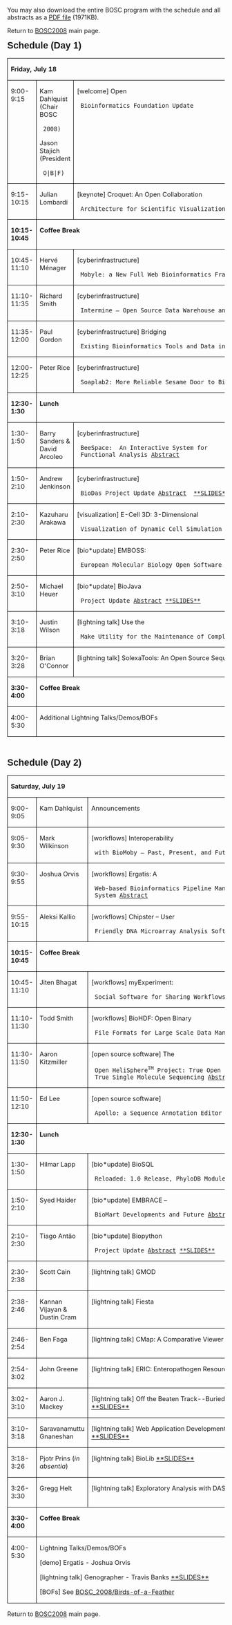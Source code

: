 You may also download the entire BOSC program with the schedule and all abstracts as a [http://www.open-bio.org/w/images/b/b6/BOSC2008_program.pdf PDF file] (1971KB).

Return to [[BOSC_2008 | BOSC2008]] main page.

<div class=Section1>

<p class=MsoNormal style='margin-left:.25in;text-indent:-.25in'><b
style='mso-bidi-font-weight:normal'><span style='font-size:16.0pt;font-family:
Arial'>Schedule (Day 1)</span></b></p>

<table class=MsoTableGrid border=1 cellspacing=0 cellpadding=0
 style='border-collapse:collapse;border:none;mso-border-alt:solid windowtext .5pt;
 mso-yfti-tbllook:480;mso-padding-alt:0in 5.4pt 0in 5.4pt;mso-border-insideh:
 .5pt solid windowtext;mso-border-insidev:.5pt solid windowtext'>
 <tr style='mso-yfti-irow:0;mso-yfti-firstrow:yes'>
  <td width=638 colspan=3 valign=top style='width:6.65in;border:solid windowtext 1.0pt;
  mso-border-alt:solid windowtext .5pt;padding:0in 5.4pt 0in 5.4pt'>
  <p class=MsoNormal><b style='mso-bidi-font-weight:normal'><span
  style='font-size:11.0pt'>Friday, July 18</span></b></p>
  <p class=MsoNormal><b style='mso-bidi-font-weight:normal'><span
  style='font-size:11.0pt'></span></b></p>
  </td>
 </tr>
 <tr style='mso-yfti-irow:1'>
  <td width=95 valign=top style='width:71.4pt;border:solid windowtext 1.0pt;
  border-top:none;mso-border-top-alt:solid windowtext .5pt;mso-border-alt:solid windowtext .5pt;
  padding:0in 5.4pt 0in 5.4pt'>
  <p class=MsoNormal><span style='font-size:11.0pt'>9:00-9:15</span></p>
  </td>
  <td width=136 valign=top style='width:102.0pt;border-top:none;border-left:
  none;border-bottom:solid windowtext 1.0pt;border-right:solid windowtext 1.0pt;
  mso-border-top-alt:solid windowtext .5pt;mso-border-left-alt:solid windowtext .5pt;
  mso-border-alt:solid windowtext .5pt;padding:0in 5.4pt 0in 5.4pt'>
  <p class=MsoNormal><span style='font-size:11.0pt'>Kam Dahlquist (Chair BOSC
  2008)</span></p>
  <p class=MsoNormal><span style='font-size:11.0pt'>Jason Stajich (President
  O|B|F)</span></p>
  </td>
  <td width=407 valign=top style='width:305.4pt;border-top:none;border-left:
  none;border-bottom:solid windowtext 1.0pt;border-right:solid windowtext 1.0pt;
  mso-border-top-alt:solid windowtext .5pt;mso-border-left-alt:solid windowtext .5pt;
  mso-border-alt:solid windowtext .5pt;padding:0in 5.4pt 0in 5.4pt'>
  <p class=MsoNormal><span style='font-size:11.0pt'>[welcome] Open
  Bioinformatics Foundation Update</span></p>
  </td>
 </tr>
 <tr style='mso-yfti-irow:2'>
  <td width=95 valign=top style='width:71.4pt;border:solid windowtext 1.0pt;
  border-top:none;mso-border-top-alt:solid windowtext .5pt;mso-border-alt:solid windowtext .5pt;
  padding:0in 5.4pt 0in 5.4pt'>
  <p class=MsoNormal><span style='font-size:11.0pt'>9:15-10:15</span></p>
  </td>
  <td width=136 valign=top style='width:102.0pt;border-top:none;border-left:
  none;border-bottom:solid windowtext 1.0pt;border-right:solid windowtext 1.0pt;
  mso-border-top-alt:solid windowtext .5pt;mso-border-left-alt:solid windowtext .5pt;
  mso-border-alt:solid windowtext .5pt;padding:0in 5.4pt 0in 5.4pt'>
  <p class=MsoNormal><span style='font-size:11.0pt'>Julian Lombardi</span></p>
  </td>
  <td width=407 valign=top style='width:305.4pt;border-top:none;border-left:
  none;border-bottom:solid windowtext 1.0pt;border-right:solid windowtext 1.0pt;
  mso-border-top-alt:solid windowtext .5pt;mso-border-left-alt:solid windowtext .5pt;
  mso-border-alt:solid windowtext .5pt;padding:0in 5.4pt 0in 5.4pt'>
  <p class=MsoNormal><span lang=EN style='font-size:11.0pt;mso-ansi-language:
  EN;mso-bidi-font-weight:bold'>[keynote] Croquet: An Open Collaboration
  Architecture for Scientific Visualization and Simulation</span><span
  style='font-size:11.0pt'></span></p>
  </td>
 </tr>
 <tr style='mso-yfti-irow:3'>
  <td width=95 valign=top style='width:71.4pt;border:solid windowtext 1.0pt;
  border-top:none;mso-border-top-alt:solid windowtext .5pt;mso-border-alt:solid windowtext .5pt;
  padding:0in 5.4pt 0in 5.4pt'>
  <p class=MsoNormal><b style='mso-bidi-font-weight:normal'><span
  style='font-size:11.0pt'>10:15-10:45</span></b></p>
  </td>
  <td width=543 colspan=2 valign=top style='width:407.4pt;border-top:none;
  border-left:none;border-bottom:solid windowtext 1.0pt;border-right:solid windowtext 1.0pt;
  mso-border-top-alt:solid windowtext .5pt;mso-border-left-alt:solid windowtext .5pt;
  mso-border-alt:solid windowtext .5pt;padding:0in 5.4pt 0in 5.4pt'>
  <p class=MsoNormal><b style='mso-bidi-font-weight:normal'><span
  style='font-size:11.0pt'>Coffee Break</span></b></p>
  <p class=MsoNormal><b style='mso-bidi-font-weight:normal'><span
  style='font-size:11.0pt'></span></b></p>
  </td>
 </tr>
 <tr style='mso-yfti-irow:4'>
  <td width=95 valign=top style='width:71.4pt;border:solid windowtext 1.0pt;
  border-top:none;mso-border-top-alt:solid windowtext .5pt;mso-border-alt:solid windowtext .5pt;
  padding:0in 5.4pt 0in 5.4pt'>
  <p class=MsoNormal><span style='font-size:11.0pt'>10:45-11:10</span></p>
  </td>
  <td width=136 valign=top style='width:102.0pt;border-top:none;border-left:
  none;border-bottom:solid windowtext 1.0pt;border-right:solid windowtext 1.0pt;
  mso-border-top-alt:solid windowtext .5pt;mso-border-left-alt:solid windowtext .5pt;
  mso-border-alt:solid windowtext .5pt;padding:0in 5.4pt 0in 5.4pt'>
  <p class=MsoNormal><span style='font-size:11.0pt'>Hervé Ménager </span></p>
  </td>
  <td width=407 valign=top style='width:305.4pt;border-top:none;border-left:
  none;border-bottom:solid windowtext 1.0pt;border-right:solid windowtext 1.0pt;
  mso-border-top-alt:solid windowtext .5pt;mso-border-left-alt:solid windowtext .5pt;
  mso-border-alt:solid windowtext .5pt;padding:0in 5.4pt 0in 5.4pt'>
  <p class=MsoNormal><span style='font-size:11.0pt'>[cyberinfrastructure]
  Mobyle: a New Full Web Bioinformatics Framework [http://www.open-bio.org/w/images/c/c7/Menager_Mobyle_abstract.pdf Abstract] [http://www.slideshare.net/bosc_2008/menager-mobyle-bosc2008/ **SLIDES**]</span></p>
  </td>
 </tr>
 <tr style='mso-yfti-irow:5'>
  <td width=95 valign=top style='width:71.4pt;border:solid windowtext 1.0pt;
  border-top:none;mso-border-top-alt:solid windowtext .5pt;mso-border-alt:solid windowtext .5pt;
  padding:0in 5.4pt 0in 5.4pt'>
  <p class=MsoNormal><span style='font-size:11.0pt'>11:10-11:35</span></p>
  </td>
  <td width=136 valign=top style='width:102.0pt;border-top:none;border-left:
  none;border-bottom:solid windowtext 1.0pt;border-right:solid windowtext 1.0pt;
  mso-border-top-alt:solid windowtext .5pt;mso-border-left-alt:solid windowtext .5pt;
  mso-border-alt:solid windowtext .5pt;padding:0in 5.4pt 0in 5.4pt'>
  <p class=MsoNormal><span style='font-size:11.0pt'>Richard Smith</span></p>
  </td>
  <td width=407 valign=top style='width:305.4pt;border-top:none;border-left:
  none;border-bottom:solid windowtext 1.0pt;border-right:solid windowtext 1.0pt;
  mso-border-top-alt:solid windowtext .5pt;mso-border-left-alt:solid windowtext .5pt;
  mso-border-alt:solid windowtext .5pt;padding:0in 5.4pt 0in 5.4pt'>
  <p class=MsoNormal><span style='font-size:11.0pt'>[cyberinfrastructure]
  Intermine – Open Source Data Warehouse and Query Interface [http://www.open-bio.org/w/images/e/e5/Smith_R_Intermine_abstract.pdf Abstract] [http://www.slideshare.net/bosc_2008/smith-inter-mine-bosc2008/ **SLIDES**]
</span></p>
  </td>
 </tr>
 <tr style='mso-yfti-irow:6'>
  <td width=95 valign=top style='width:71.4pt;border:solid windowtext 1.0pt;
  border-top:none;mso-border-top-alt:solid windowtext .5pt;mso-border-alt:solid windowtext .5pt;
  padding:0in 5.4pt 0in 5.4pt'>
  <p class=MsoNormal><span style='font-size:11.0pt'>11:35-12:00</span></p>
  </td>
  <td width=136 valign=top style='width:102.0pt;border-top:none;border-left:
  none;border-bottom:solid windowtext 1.0pt;border-right:solid windowtext 1.0pt;
  mso-border-top-alt:solid windowtext .5pt;mso-border-left-alt:solid windowtext .5pt;
  mso-border-alt:solid windowtext .5pt;padding:0in 5.4pt 0in 5.4pt'>
  <p class=MsoNormal><span style='font-size:11.0pt'>Paul Gordon</span></p>
  </td>
  <td width=407 valign=top style='width:305.4pt;border-top:none;border-left:
  none;border-bottom:solid windowtext 1.0pt;border-right:solid windowtext 1.0pt;
  mso-border-top-alt:solid windowtext .5pt;mso-border-left-alt:solid windowtext .5pt;
  mso-border-alt:solid windowtext .5pt;padding:0in 5.4pt 0in 5.4pt'>
  <p class=MsoNormal><span style='font-size:11.0pt'>[cyberinfrastructure] Bridging
  Existing Bioinformatics Tools and Data into Semantic Web Services [http://www.open-bio.org/w/images/6/69/Gordon_SemanticWeb_abstract.pdf Abstract] [http://www.slideshare.net/bosc_2008/gordon-semantic-web-2008/ **SLIDES**]
</span></p>
  </td>
 </tr>
 <tr style='mso-yfti-irow:7'>
  <td width=95 valign=top style='width:71.4pt;border:solid windowtext 1.0pt;
  border-top:none;mso-border-top-alt:solid windowtext .5pt;mso-border-alt:solid windowtext .5pt;
  padding:0in 5.4pt 0in 5.4pt'>
  <p class=MsoNormal><span style='font-size:11.0pt'>12:00-12:25</span></p>
  </td>
  <td width=136 valign=top style='width:102.0pt;border-top:none;border-left:
  none;border-bottom:solid windowtext 1.0pt;border-right:solid windowtext 1.0pt;
  mso-border-top-alt:solid windowtext .5pt;mso-border-left-alt:solid windowtext .5pt;
  mso-border-alt:solid windowtext .5pt;padding:0in 5.4pt 0in 5.4pt'>
  <p class=MsoNormal><span style='font-size:11.0pt'>Peter Rice</span></p>
  </td>
  <td width=407 valign=top style='width:305.4pt;border-top:none;border-left:
  none;border-bottom:solid windowtext 1.0pt;border-right:solid windowtext 1.0pt;
  mso-border-top-alt:solid windowtext .5pt;mso-border-left-alt:solid windowtext .5pt;
  mso-border-alt:solid windowtext .5pt;padding:0in 5.4pt 0in 5.4pt'>
  <p class=MsoNormal><span style='font-size:11.0pt'>[cyberinfrastructure]
  Soaplab2: More Reliable Sesame Door to Bioinformatics Programs [http://www.open-bio.org/w/images/3/3c/Rice_Soaplab2_abstract.pdf Abstract]</span></p>
  </td>
 </tr>
 <tr style='mso-yfti-irow:8'>
  <td width=95 valign=top style='width:71.4pt;border:solid windowtext 1.0pt;
  border-top:none;mso-border-top-alt:solid windowtext .5pt;mso-border-alt:solid windowtext .5pt;
  padding:0in 5.4pt 0in 5.4pt'>
  <p class=MsoNormal><b style='mso-bidi-font-weight:normal'><span
  style='font-size:11.0pt'>12:30-1:30</span></b></p>
  </td>
  <td width=543 colspan=2 valign=top style='width:407.4pt;border-top:none;
  border-left:none;border-bottom:solid windowtext 1.0pt;border-right:solid windowtext 1.0pt;
  mso-border-top-alt:solid windowtext .5pt;mso-border-left-alt:solid windowtext .5pt;
  mso-border-alt:solid windowtext .5pt;padding:0in 5.4pt 0in 5.4pt'>
  <p class=MsoNormal><b style='mso-bidi-font-weight:normal'><span
  style='font-size:11.0pt'>Lunch</span></b></p>
  <p class=MsoNormal><b style='mso-bidi-font-weight:normal'><span
  style='font-size:11.0pt'></span></b></p>
  </td>
 </tr>
 <tr style='mso-yfti-irow:9'>
  <td width=95 valign=top style='width:71.4pt;border:solid windowtext 1.0pt;
  border-top:none;mso-border-top-alt:solid windowtext .5pt;mso-border-alt:solid windowtext .5pt;
  padding:0in 5.4pt 0in 5.4pt'>
  <p class=MsoNormal><span style='font-size:11.0pt'>1:30-1:50</span></p>
  </td>
  <td width=136 valign=top style='width:102.0pt;border-top:none;border-left:
  none;border-bottom:solid windowtext 1.0pt;border-right:solid windowtext 1.0pt;
  mso-border-top-alt:solid windowtext .5pt;mso-border-left-alt:solid windowtext .5pt;
  mso-border-alt:solid windowtext .5pt;padding:0in 5.4pt 0in 5.4pt'>
  <p class=MsoNormal><span style='font-size:11.0pt'>Barry Sanders &amp; David Arcoleo</span></p>
  </td>
  <td width=407 valign=top style='width:305.4pt;border-top:none;border-left:
  none;border-bottom:solid windowtext 1.0pt;border-right:solid windowtext 1.0pt;
  mso-border-top-alt:solid windowtext .5pt;mso-border-left-alt:solid windowtext .5pt;
  mso-border-alt:solid windowtext .5pt;padding:0in 5.4pt 0in 5.4pt'>
  <p class=MsoNormal><span style='font-size:11.0pt'>[cyberinfrastructure]
  BeeSpace:<span style='mso-spacerun:yes'>  </span>An Interactive System for
  Functional Analysis [http://www.open-bio.org/w/images/2/27/Sanders_Arcoleo_BeeSpace_abstract.pdf Abstract]</span></p>
  </td>
 </tr>
 <tr style='mso-yfti-irow:10'>
  <td width=95 valign=top style='width:71.4pt;border:solid windowtext 1.0pt;
  border-top:none;mso-border-top-alt:solid windowtext .5pt;mso-border-alt:solid windowtext .5pt;
  padding:0in 5.4pt 0in 5.4pt'>
  <p class=MsoNormal><span style='font-size:11.0pt'>1:50-2:10</span></p>
  </td>
  <td width=136 valign=top style='width:102.0pt;border-top:none;border-left:
  none;border-bottom:solid windowtext 1.0pt;border-right:solid windowtext 1.0pt;
  mso-border-top-alt:solid windowtext .5pt;mso-border-left-alt:solid windowtext .5pt;
  mso-border-alt:solid windowtext .5pt;padding:0in 5.4pt 0in 5.4pt'>
  <p class=MsoNormal><span style='font-size:11.0pt'>Andrew Jenkinson</span></p>
  <p class=MsoNormal><span style='font-size:11.0pt'></span></p>
  </td>
  <td width=407 valign=top style='width:305.4pt;border-top:none;border-left:
  none;border-bottom:solid windowtext 1.0pt;border-right:solid windowtext 1.0pt;
  mso-border-top-alt:solid windowtext .5pt;mso-border-left-alt:solid windowtext .5pt;
  mso-border-alt:solid windowtext .5pt;padding:0in 5.4pt 0in 5.4pt'>
  <p class=MsoNormal><span style='font-size:11.0pt'>[cyberinfrastructure]
  BioDas Project Update [http://www.open-bio.org/w/images/6/6c/Jenkinson_BioDas_abstract.pdf Abstract]  [http://www.slideshare.net/bosc_2008/andy-jenkinson-bosc-das-2008/ **SLIDES**]
</span></p>
  </td>
 </tr>
 <tr style='mso-yfti-irow:11'>
  <td width=95 valign=top style='width:71.4pt;border:solid windowtext 1.0pt;
  border-top:none;mso-border-top-alt:solid windowtext .5pt;mso-border-alt:solid windowtext .5pt;
  padding:0in 5.4pt 0in 5.4pt'>
  <p class=MsoNormal><span style='font-size:11.0pt'>2:10-2:30</span></p>
  </td>
  <td width=136 valign=top style='width:102.0pt;border-top:none;border-left:
  none;border-bottom:solid windowtext 1.0pt;border-right:solid windowtext 1.0pt;
  mso-border-top-alt:solid windowtext .5pt;mso-border-left-alt:solid windowtext .5pt;
  mso-border-alt:solid windowtext .5pt;padding:0in 5.4pt 0in 5.4pt'>
  <p class=MsoNormal><span style='font-size:11.0pt'>Kazuharu Arakawa</span></p>
  </td>
  <td width=407 valign=top style='width:305.4pt;border-top:none;border-left:
  none;border-bottom:solid windowtext 1.0pt;border-right:solid windowtext 1.0pt;
  mso-border-top-alt:solid windowtext .5pt;mso-border-left-alt:solid windowtext .5pt;
  mso-border-alt:solid windowtext .5pt;padding:0in 5.4pt 0in 5.4pt'>
  <p class=MsoNormal><span style='font-size:11.0pt'>[visualization] E-Cell 3D: 3-Dimensional
  Visualization of Dynamic Cell Simulation [http://www.open-bio.org/w/images/2/20/Arakawa_E-Cell3D_abstract.pdf Abstract]</span></p>
  </td>
 </tr>
 <tr style='mso-yfti-irow:12'>
  <td width=95 valign=top style='width:71.4pt;border:solid windowtext 1.0pt;
  border-top:none;mso-border-top-alt:solid windowtext .5pt;mso-border-alt:solid windowtext .5pt;
  padding:0in 5.4pt 0in 5.4pt'>
  <p class=MsoNormal><span style='font-size:11.0pt'>2:30-2:50</span></p>
  </td>
  <td width=136 valign=top style='width:102.0pt;border-top:none;border-left:
  none;border-bottom:solid windowtext 1.0pt;border-right:solid windowtext 1.0pt;
  mso-border-top-alt:solid windowtext .5pt;mso-border-left-alt:solid windowtext .5pt;
  mso-border-alt:solid windowtext .5pt;padding:0in 5.4pt 0in 5.4pt'>
  <p class=MsoNormal><span style='font-size:11.0pt'>Peter Rice</span></p>
  </td>
  <td width=407 valign=top style='width:305.4pt;border-top:none;border-left:
  none;border-bottom:solid windowtext 1.0pt;border-right:solid windowtext 1.0pt;
  mso-border-top-alt:solid windowtext .5pt;mso-border-left-alt:solid windowtext .5pt;
  mso-border-alt:solid windowtext .5pt;padding:0in 5.4pt 0in 5.4pt'>
  <p class=MsoNormal><span style='font-size:11.0pt'>[bio*update] EMBOSS:
  European Molecular Biology Open Software Suite [http://www.open-bio.org/w/images/c/ca/Rice_EMBOSS_abstract.pdf Abstract]</span></p>
  </td>
 </tr>
 <tr style='mso-yfti-irow:13'>
  <td width=95 valign=top style='width:71.4pt;border:solid windowtext 1.0pt;
  border-top:none;mso-border-top-alt:solid windowtext .5pt;mso-border-alt:solid windowtext .5pt;
  padding:0in 5.4pt 0in 5.4pt'>
  <p class=MsoNormal><span style='font-size:11.0pt'>2:50-3:10</span></p>
  </td>
  <td width=136 valign=top style='width:102.0pt;border-top:none;border-left:
  none;border-bottom:solid windowtext 1.0pt;border-right:solid windowtext 1.0pt;
  mso-border-top-alt:solid windowtext .5pt;mso-border-left-alt:solid windowtext .5pt;
  mso-border-alt:solid windowtext .5pt;padding:0in 5.4pt 0in 5.4pt'>
  <p class=MsoNormal><span style='font-size:11.0pt'>Michael Heuer</span></p>
  <p class=MsoNormal><span style='font-size:11.0pt'></span></p>
  </td>
  <td width=407 valign=top style='width:305.4pt;border-top:none;border-left:
  none;border-bottom:solid windowtext 1.0pt;border-right:solid windowtext 1.0pt;
  mso-border-top-alt:solid windowtext .5pt;mso-border-left-alt:solid windowtext .5pt;
  mso-border-alt:solid windowtext .5pt;padding:0in 5.4pt 0in 5.4pt'>
  <p class=MsoNormal><span style='font-size:11.0pt'>[bio*update] BioJava
  Project Update [http://www.open-bio.org/w/images/1/10/Heuer_BioJava_abstract.pdf Abstract] [http://www.slideshare.net/bosc_2008/heuer-bio-java-bosc2008/ **SLIDES**]
</span></p>
  </td>
 </tr>
 <tr style='mso-yfti-irow:14'>
  <td width=95 valign=top style='width:71.4pt;border:solid windowtext 1.0pt;
  border-top:none;mso-border-top-alt:solid windowtext .5pt;mso-border-alt:solid windowtext .5pt;
  padding:0in 5.4pt 0in 5.4pt'>
  <p class=MsoNormal><span style='font-size:11.0pt'>3:10-3:18</span></p>
  </td>
  <td width=136 valign=top style='width:102.0pt;border-top:none;border-left:
  none;border-bottom:solid windowtext 1.0pt;border-right:solid windowtext 1.0pt;
  mso-border-top-alt:solid windowtext .5pt;mso-border-left-alt:solid windowtext .5pt;
  mso-border-alt:solid windowtext .5pt;padding:0in 5.4pt 0in 5.4pt'>
  <p class=MsoNormal><span style='font-size:11.0pt'>Justin Wilson</span></p>
  </td>
  <td width=407 valign=top style='width:305.4pt;border-top:none;border-left:
  none;border-bottom:solid windowtext 1.0pt;border-right:solid windowtext 1.0pt;
  mso-border-top-alt:solid windowtext .5pt;mso-border-left-alt:solid windowtext .5pt;
  mso-border-alt:solid windowtext .5pt;padding:0in 5.4pt 0in 5.4pt'>
  <p class=MsoNormal><span style='font-size:11.0pt'>[lightning talk] Use the
  Make Utility for the Maintenance of Complex Bioinformatics Pipelines [http://www.open-bio.org/w/images/a/a9/Wilson_Make_abstract.pdf Abstract] [http://www.slideshare.net/bosc_2008/wilson-make-bosc2008/ **SLIDES**] 
</span></p>
  </td>
 </tr>
<tr style='mso-yfti-irow:14'>
  <td width=95 valign=top style='width:71.4pt;border:solid windowtext 1.0pt;
  border-top:none;mso-border-top-alt:solid windowtext .5pt;mso-border-alt:solid windowtext .5pt;
  padding:0in 5.4pt 0in 5.4pt'>
  <p class=MsoNormal><span style='font-size:11.0pt'>3:20-3:28</span></p>
  </td>
  <td width=136 valign=top style='width:102.0pt;border-top:none;border-left:
  none;border-bottom:solid windowtext 1.0pt;border-right:solid windowtext 1.0pt;
  mso-border-top-alt:solid windowtext .5pt;mso-border-left-alt:solid windowtext .5pt;
  mso-border-alt:solid windowtext .5pt;padding:0in 5.4pt 0in 5.4pt'>
  <p class=MsoNormal><span style='font-size:11.0pt'>Brian O'Connor</span></p>
  </td>
  <td width=407 valign=top style='width:305.4pt;border-top:none;border-left:
  none;border-bottom:solid windowtext 1.0pt;border-right:solid windowtext 1.0pt;
  mso-border-top-alt:solid windowtext .5pt;mso-border-left-alt:solid windowtext .5pt;
  mso-border-alt:solid windowtext .5pt;padding:0in 5.4pt 0in 5.4pt'>
  <p class=MsoNormal><span style='font-size:11.0pt'>[lightning talk] SolexaTools: An Open Source Sequence Analysis Framework [http://www.open-bio.org/w/images/6/63/OConnor_SolexaTools_abstract.pdf Abstract] [http://www.slideshare.net/bosc_2008/o-connor-solexa-tools-bosc2008/ **SLIDES**]</span></p>
  </td>
 </tr> 
 <tr style='mso-yfti-irow:16'>
  <td width=95 valign=top style='width:71.4pt;border:solid windowtext 1.0pt;
  border-top:none;mso-border-top-alt:solid windowtext .5pt;mso-border-alt:solid windowtext .5pt;
  padding:0in 5.4pt 0in 5.4pt'>
  <p class=MsoNormal><b style='mso-bidi-font-weight:normal'><span
  style='font-size:11.0pt'>3:30-4:00</span></b></p>
  </td>
  <td width=543 colspan=2 valign=top style='width:407.4pt;border-top:none;
  border-left:none;border-bottom:solid windowtext 1.0pt;border-right:solid windowtext 1.0pt;
  mso-border-top-alt:solid windowtext .5pt;mso-border-left-alt:solid windowtext .5pt;
  mso-border-alt:solid windowtext .5pt;padding:0in 5.4pt 0in 5.4pt'>
  <p class=MsoNormal><b style='mso-bidi-font-weight:normal'><span
  style='font-size:11.0pt'>Coffee Break</span></b></p>
  <p class=MsoNormal><b style='mso-bidi-font-weight:normal'><span
  style='font-size:11.0pt'></span></b></p>
  </td>
 </tr>
 <tr style='mso-yfti-irow:17;mso-yfti-lastrow:yes'>
  <td width=95 valign=top style='width:71.4pt;border:solid windowtext 1.0pt;
  border-top:none;mso-border-top-alt:solid windowtext .5pt;mso-border-alt:solid windowtext .5pt;
  padding:0in 5.4pt 0in 5.4pt'>
  <p class=MsoNormal><span style='font-size:11.0pt'>4:00-5:30</span></p>
  </td>
  <td width=543 colspan=2 valign=top style='width:407.4pt;border-top:none;
  border-left:none;border-bottom:solid windowtext 1.0pt;border-right:solid windowtext 1.0pt;
  mso-border-top-alt:solid windowtext .5pt;mso-border-left-alt:solid windowtext .5pt;
  mso-border-alt:solid windowtext .5pt;padding:0in 5.4pt 0in 5.4pt'>
  <p class=MsoNormal><span style='font-size:11.0pt'>Additional Lightning Talks/Demos/BOFs</span></p>
  <p class=MsoNormal><span style='font-size:11.0pt'></span></p>
  </td>
 </tr>
</table>

<p class=MsoNormal></p>

<span style='font-size:12.0pt;font-family:"Times New Roman";mso-fareast-font-family:
"Times New Roman";mso-ansi-language:EN-US;mso-fareast-language:EN-US;
mso-bidi-language:AR-SA'><br clear=all style='page-break-before:always'>
</span>

<p class=MsoNormal style='margin-left:.25in;text-indent:-.25in'><b
style='mso-bidi-font-weight:normal'><span style='font-size:16.0pt;font-family:
Arial'>Schedule (Day 2)</span></b></p>

<p class=MsoNormal></p>

<table class=MsoTableGrid border=1 cellspacing=0 cellpadding=0
 style='border-collapse:collapse;border:none;mso-border-alt:solid windowtext .5pt;
 mso-yfti-tbllook:480;mso-padding-alt:0in 5.4pt 0in 5.4pt;mso-border-insideh:
 .5pt solid windowtext;mso-border-insidev:.5pt solid windowtext'>
 <tr style='mso-yfti-irow:0;mso-yfti-firstrow:yes'>
  <td width=638 colspan=3 valign=top style='width:6.65in;border:solid windowtext 1.0pt;
  mso-border-alt:solid windowtext .5pt;padding:0in 5.4pt 0in 5.4pt'>
  <p class=MsoNormal><b style='mso-bidi-font-weight:normal'><span
  style='font-size:11.0pt'>Saturday, July 19</span></b></p>
  <p class=MsoNormal><b style='mso-bidi-font-weight:normal'><span
  style='font-size:11.0pt'></span></b></p>
  </td>
 </tr>
 <tr style='mso-yfti-irow:1'>
  <td width=95 valign=top style='width:71.4pt;border:solid windowtext 1.0pt;
  border-top:none;mso-border-top-alt:solid windowtext .5pt;mso-border-alt:solid windowtext .5pt;
  padding:0in 5.4pt 0in 5.4pt'>
  <p class=MsoNormal><span style='font-size:11.0pt'>9:00-9:05</span></p>
  </td>
  <td width=136 valign=top style='width:102.0pt;border-top:none;border-left:
  none;border-bottom:solid windowtext 1.0pt;border-right:solid windowtext 1.0pt;
  mso-border-top-alt:solid windowtext .5pt;mso-border-left-alt:solid windowtext .5pt;
  mso-border-alt:solid windowtext .5pt;padding:0in 5.4pt 0in 5.4pt'>
  <p class=MsoNormal><span style='font-size:11.0pt'>Kam Dahlquist</span></p>
  <p class=MsoNormal><span style='font-size:11.0pt'></span></p>
  </td>
  <td width=407 valign=top style='width:305.4pt;border-top:none;border-left:
  none;border-bottom:solid windowtext 1.0pt;border-right:solid windowtext 1.0pt;
  mso-border-top-alt:solid windowtext .5pt;mso-border-left-alt:solid windowtext .5pt;
  mso-border-alt:solid windowtext .5pt;padding:0in 5.4pt 0in 5.4pt'>
  <p class=MsoNormal><span style='font-size:11.0pt'>Announcements</span></p>
  </td>
 </tr>
 <tr style='mso-yfti-irow:2'>
  <td width=95 valign=top style='width:71.4pt;border:solid windowtext 1.0pt;
  border-top:none;mso-border-top-alt:solid windowtext .5pt;mso-border-alt:solid windowtext .5pt;
  padding:0in 5.4pt 0in 5.4pt'>
  <p class=MsoNormal><span style='font-size:11.0pt'>9:05-9:30</span></p>
  </td>
  <td width=136 valign=top style='width:102.0pt;border-top:none;border-left:
  none;border-bottom:solid windowtext 1.0pt;border-right:solid windowtext 1.0pt;
  mso-border-top-alt:solid windowtext .5pt;mso-border-left-alt:solid windowtext .5pt;
  mso-border-alt:solid windowtext .5pt;padding:0in 5.4pt 0in 5.4pt'>
  <p class=MsoNormal><span style='font-size:11.0pt'>Mark Wilkinson</span></p>
  </td>
  <td width=407 valign=top style='width:305.4pt;border-top:none;border-left:
  none;border-bottom:solid windowtext 1.0pt;border-right:solid windowtext 1.0pt;
  mso-border-top-alt:solid windowtext .5pt;mso-border-left-alt:solid windowtext .5pt;
  mso-border-alt:solid windowtext .5pt;padding:0in 5.4pt 0in 5.4pt'>
  <p class=MsoNormal><span style='font-size:11.0pt'>[workflows] Interoperability
  with BioMoby – Past, Present, and Future [http://www.open-bio.org/w/images/d/da/Wilkinson_BioMoby_abstract.pdf Abstract]</span></p>
  </td>
 </tr>
 <tr style='mso-yfti-irow:3'>
  <td width=95 valign=top style='width:71.4pt;border:solid windowtext 1.0pt;
  border-top:none;mso-border-top-alt:solid windowtext .5pt;mso-border-alt:solid windowtext .5pt;
  padding:0in 5.4pt 0in 5.4pt'>
  <p class=MsoNormal><span style='font-size:11.0pt'>9:30-9:55</span></p>
  </td>
  <td width=136 valign=top style='width:102.0pt;border-top:none;border-left:
  none;border-bottom:solid windowtext 1.0pt;border-right:solid windowtext 1.0pt;
  mso-border-top-alt:solid windowtext .5pt;mso-border-left-alt:solid windowtext .5pt;
  mso-border-alt:solid windowtext .5pt;padding:0in 5.4pt 0in 5.4pt'>
  <p class=MsoNormal><span style='font-size:11.0pt'>Joshua Orvis</span></p>
  </td>
  <td width=407 valign=top style='width:305.4pt;border-top:none;border-left:
  none;border-bottom:solid windowtext 1.0pt;border-right:solid windowtext 1.0pt;
  mso-border-top-alt:solid windowtext .5pt;mso-border-left-alt:solid windowtext .5pt;
  mso-border-alt:solid windowtext .5pt;padding:0in 5.4pt 0in 5.4pt'>
  <p class=MsoNormal><span style='font-size:11.0pt'>[workflows] Ergatis: A
  Web-based Bioinformatics Pipeline Management and Collaborative Development
  System [http://www.open-bio.org/w/images/5/59/Orvis_Ergatis_abstract.pdf Abstract]</span></p>
  </td>
 </tr>
 <tr style='mso-yfti-irow:4'>
  <td width=95 valign=top style='width:71.4pt;border:solid windowtext 1.0pt;
  border-top:none;mso-border-top-alt:solid windowtext .5pt;mso-border-alt:solid windowtext .5pt;
  padding:0in 5.4pt 0in 5.4pt'>
  <p class=MsoNormal><span style='font-size:11.0pt'>9:55-10:15</span></p>
  </td>
  <td width=136 valign=top style='width:102.0pt;border-top:none;border-left:
  none;border-bottom:solid windowtext 1.0pt;border-right:solid windowtext 1.0pt;
  mso-border-top-alt:solid windowtext .5pt;mso-border-left-alt:solid windowtext .5pt;
  mso-border-alt:solid windowtext .5pt;padding:0in 5.4pt 0in 5.4pt'>
  <p class=MsoNormal><span style='font-size:11.0pt'>Aleksi Kallio</span></p>
  </td>
  <td width=407 valign=top style='width:305.4pt;border-top:none;border-left:
  none;border-bottom:solid windowtext 1.0pt;border-right:solid windowtext 1.0pt;
  mso-border-top-alt:solid windowtext .5pt;mso-border-left-alt:solid windowtext .5pt;
  mso-border-alt:solid windowtext .5pt;padding:0in 5.4pt 0in 5.4pt'>
  <p class=MsoNormal><span style='font-size:11.0pt'>[workflows] Chipster – User
  Friendly DNA Microarray Analysis Software [http://www.open-bio.org/w/images/7/7e/Kallio_Chipster_abstract.pdf Abstract]</span></p>
  </td>
 </tr>
 <tr style='mso-yfti-irow:5'>
  <td width=95 valign=top style='width:71.4pt;border:solid windowtext 1.0pt;
  border-top:none;mso-border-top-alt:solid windowtext .5pt;mso-border-alt:solid windowtext .5pt;
  padding:0in 5.4pt 0in 5.4pt'>
  <p class=MsoNormal><b style='mso-bidi-font-weight:normal'><span
  style='font-size:11.0pt'>10:15-10:45</span></b></p>
  </td>
  <td width=543 colspan=2 valign=top style='width:407.4pt;border-top:none;
  border-left:none;border-bottom:solid windowtext 1.0pt;border-right:solid windowtext 1.0pt;
  mso-border-top-alt:solid windowtext .5pt;mso-border-left-alt:solid windowtext .5pt;
  mso-border-alt:solid windowtext .5pt;padding:0in 5.4pt 0in 5.4pt'>
  <p class=MsoNormal><b style='mso-bidi-font-weight:normal'><span
  style='font-size:11.0pt'>Coffee Break</span></b></p>
  <p class=MsoNormal><b style='mso-bidi-font-weight:normal'><span
  style='font-size:11.0pt'></span></b></p>
  </td>
 </tr>
 <tr style='mso-yfti-irow:6'>
  <td width=95 valign=top style='width:71.4pt;border:solid windowtext 1.0pt;
  border-top:none;mso-border-top-alt:solid windowtext .5pt;mso-border-alt:solid windowtext .5pt;
  padding:0in 5.4pt 0in 5.4pt'>
  <p class=MsoNormal><span style='font-size:11.0pt'>10:45-11:10</span></p>
  </td>
  <td width=136 valign=top style='width:102.0pt;border-top:none;border-left:
  none;border-bottom:solid windowtext 1.0pt;border-right:solid windowtext 1.0pt;
  mso-border-top-alt:solid windowtext .5pt;mso-border-left-alt:solid windowtext .5pt;
  mso-border-alt:solid windowtext .5pt;padding:0in 5.4pt 0in 5.4pt'>
  <p class=MsoNormal><span style='font-size:11.0pt'>Jiten Bhagat</span></p>
  </td>
  <td width=407 valign=top style='width:305.4pt;border-top:none;border-left:
  none;border-bottom:solid windowtext 1.0pt;border-right:solid windowtext 1.0pt;
  mso-border-top-alt:solid windowtext .5pt;mso-border-left-alt:solid windowtext .5pt;
  mso-border-alt:solid windowtext .5pt;padding:0in 5.4pt 0in 5.4pt'>
  <p class=MsoNormal><span style='font-size:11.0pt'>[workflows] myExperiment:
  Social Software for Sharing Workflows [http://www.open-bio.org/w/images/7/75/Bhagat_myExperiment_abstract.pdf Abstract]</span></p>
  </td>
 </tr>
 <tr style='mso-yfti-irow:7'>
  <td width=95 valign=top style='width:71.4pt;border:solid windowtext 1.0pt;
  border-top:none;mso-border-top-alt:solid windowtext .5pt;mso-border-alt:solid windowtext .5pt;
  padding:0in 5.4pt 0in 5.4pt'>
  <p class=MsoNormal><span style='font-size:11.0pt'>11:10-11:30</span></p>
  </td>
  <td width=136 valign=top style='width:102.0pt;border-top:none;border-left:
  none;border-bottom:solid windowtext 1.0pt;border-right:solid windowtext 1.0pt;
  mso-border-top-alt:solid windowtext .5pt;mso-border-left-alt:solid windowtext .5pt;
  mso-border-alt:solid windowtext .5pt;padding:0in 5.4pt 0in 5.4pt'>
  <p class=MsoNormal><span style='font-size:11.0pt'>Todd Smith</span></p>
  </td>
  <td width=407 valign=top style='width:305.4pt;border-top:none;border-left:
  none;border-bottom:solid windowtext 1.0pt;border-right:solid windowtext 1.0pt;
  mso-border-top-alt:solid windowtext .5pt;mso-border-left-alt:solid windowtext .5pt;
  mso-border-alt:solid windowtext .5pt;padding:0in 5.4pt 0in 5.4pt'>
  <p class=MsoNormal><span style='font-size:11.0pt'>[workflows] BioHDF: Open Binary
  File Formats for Large Scale Data Management [http://www.open-bio.org/w/images/9/92/Smith_T_BioHDF_abstract.pdf Abstract]</span></p>
  </td>
 </tr>
 <tr style='mso-yfti-irow:8'>
  <td width=95 valign=top style='width:71.4pt;border:solid windowtext 1.0pt;
  border-top:none;mso-border-top-alt:solid windowtext .5pt;mso-border-alt:solid windowtext .5pt;
  padding:0in 5.4pt 0in 5.4pt'>
  <p class=MsoNormal><span style='font-size:11.0pt'>11:30-11:50</span></p>
  </td>
  <td width=136 valign=top style='width:102.0pt;border-top:none;border-left:
  none;border-bottom:solid windowtext 1.0pt;border-right:solid windowtext 1.0pt;
  mso-border-top-alt:solid windowtext .5pt;mso-border-left-alt:solid windowtext .5pt;
  mso-border-alt:solid windowtext .5pt;padding:0in 5.4pt 0in 5.4pt'>
  <p class=MsoNormal><span style='font-size:11.0pt'>Aaron Kitzmiller</span></p>
  </td>
  <td width=407 valign=top style='width:305.4pt;border-top:none;border-left:
  none;border-bottom:solid windowtext 1.0pt;border-right:solid windowtext 1.0pt;
  mso-border-top-alt:solid windowtext .5pt;mso-border-left-alt:solid windowtext .5pt;
  mso-border-alt:solid windowtext .5pt;padding:0in 5.4pt 0in 5.4pt'>
  <p class=MsoNormal><span style='font-size:11.0pt'>[open source software] The
  Open HeliSphere<sup>TM</sup> Project: True Open Source from the Inventors of
  True Single Molecule Sequencing [http://www.open-bio.org/w/images/f/fb/Kitzmiller_OpenHeliSphere_abstract.pdf Abstract]</span></p>
  </td>
 </tr>
 <tr style='mso-yfti-irow:9'>
  <td width=95 valign=top style='width:71.4pt;border:solid windowtext 1.0pt;
  border-top:none;mso-border-top-alt:solid windowtext .5pt;mso-border-alt:solid windowtext .5pt;
  padding:0in 5.4pt 0in 5.4pt'>
  <p class=MsoNormal><span style='font-size:11.0pt'>11:50-12:10</span></p>
  </td>
  <td width=136 valign=top style='width:102.0pt;border-top:none;border-left:
  none;border-bottom:solid windowtext 1.0pt;border-right:solid windowtext 1.0pt;
  mso-border-top-alt:solid windowtext .5pt;mso-border-left-alt:solid windowtext .5pt;
  mso-border-alt:solid windowtext .5pt;padding:0in 5.4pt 0in 5.4pt'>
  <p class=MsoNormal><span style='font-size:11.0pt'>Ed Lee</span></p>
  </td>
  <td width=407 valign=top style='width:305.4pt;border-top:none;border-left:
  none;border-bottom:solid windowtext 1.0pt;border-right:solid windowtext 1.0pt;
  mso-border-top-alt:solid windowtext .5pt;mso-border-left-alt:solid windowtext .5pt;
  mso-border-alt:solid windowtext .5pt;padding:0in 5.4pt 0in 5.4pt'>
  <p class=MsoNormal><span style='font-size:11.0pt'>[open source software]
  Apollo: a Sequence Annotation Editor (with demonstration to follow) [http://www.open-bio.org/w/images/3/3a/Lee_Apollo_abstract.pdf Abstract]</span></p>
  </td>
 </tr>
 <tr style='mso-yfti-irow:10'>
  <td width=95 valign=top style='width:71.4pt;border:solid windowtext 1.0pt;
  border-top:none;mso-border-top-alt:solid windowtext .5pt;mso-border-alt:solid windowtext .5pt;
  padding:0in 5.4pt 0in 5.4pt'>
  <p class=MsoNormal><b style='mso-bidi-font-weight:normal'><span
  style='font-size:11.0pt'>12:30-1:30</span></b></p>
  </td>
  <td width=543 colspan=2 valign=top style='width:407.4pt;border-top:none;
  border-left:none;border-bottom:solid windowtext 1.0pt;border-right:solid windowtext 1.0pt;
  mso-border-top-alt:solid windowtext .5pt;mso-border-left-alt:solid windowtext .5pt;
  mso-border-alt:solid windowtext .5pt;padding:0in 5.4pt 0in 5.4pt'>
  <p class=MsoNormal><b style='mso-bidi-font-weight:normal'><span
  style='font-size:11.0pt'>Lunch</span></b></p>
  <p class=MsoNormal><b style='mso-bidi-font-weight:normal'><span
  style='font-size:11.0pt'></span></b></p>
  </td>
 </tr>
 <tr style='mso-yfti-irow:11'>
  <td width=95 valign=top style='width:71.4pt;border:solid windowtext 1.0pt;
  border-top:none;mso-border-top-alt:solid windowtext .5pt;mso-border-alt:solid windowtext .5pt;
  padding:0in 5.4pt 0in 5.4pt'>
  <p class=MsoNormal><span style='font-size:11.0pt'>1:30-1:50</span></p>
  </td>
  <td width=136 valign=top style='width:102.0pt;border-top:none;border-left:
  none;border-bottom:solid windowtext 1.0pt;border-right:solid windowtext 1.0pt;
  mso-border-top-alt:solid windowtext .5pt;mso-border-left-alt:solid windowtext .5pt;
  mso-border-alt:solid windowtext .5pt;padding:0in 5.4pt 0in 5.4pt'>
  <p class=MsoNormal><span style='font-size:11.0pt'>Hilmar Lapp</span></p>
  </td>
  <td width=407 valign=top style='width:305.4pt;border-top:none;border-left:
  none;border-bottom:solid windowtext 1.0pt;border-right:solid windowtext 1.0pt;
  mso-border-top-alt:solid windowtext .5pt;mso-border-left-alt:solid windowtext .5pt;
  mso-border-alt:solid windowtext .5pt;padding:0in 5.4pt 0in 5.4pt'>
  <p class=MsoNormal><span style='font-size:11.0pt'>[bio*update] BioSQL
  Reloaded: 1.0 Release, PhyloDB Module, and Future Features [http://www.open-bio.org/w/images/3/3b/Lapp_BioSQL_abstract.pdf Abstract]</span></p>
  </td>
 </tr>
 <tr style='mso-yfti-irow:12'>
  <td width=95 valign=top style='width:71.4pt;border:solid windowtext 1.0pt;
  border-top:none;mso-border-top-alt:solid windowtext .5pt;mso-border-alt:solid windowtext .5pt;
  padding:0in 5.4pt 0in 5.4pt'>
  <p class=MsoNormal><span style='font-size:11.0pt'>1:50-2:10</span></p>
  </td>
  <td width=136 valign=top style='width:102.0pt;border-top:none;border-left:
  none;border-bottom:solid windowtext 1.0pt;border-right:solid windowtext 1.0pt;
  mso-border-top-alt:solid windowtext .5pt;mso-border-left-alt:solid windowtext .5pt;
  mso-border-alt:solid windowtext .5pt;padding:0in 5.4pt 0in 5.4pt'>
  <p class=MsoNormal><span style='font-size:11.0pt'>Syed Haider</span></p>
  <p class=MsoNormal><span style='font-size:11.0pt'></span></p>
  </td>
  <td width=407 valign=top style='width:305.4pt;border-top:none;border-left:
  none;border-bottom:solid windowtext 1.0pt;border-right:solid windowtext 1.0pt;
  mso-border-top-alt:solid windowtext .5pt;mso-border-left-alt:solid windowtext .5pt;
  mso-border-alt:solid windowtext .5pt;padding:0in 5.4pt 0in 5.4pt'>
  <p class=MsoNormal><span style='font-size:11.0pt'>[bio*update] EMBRACE –
  BioMart Developments and Future [http://www.open-bio.org/w/images/1/10/Haider_EMBRACE_abstract.pdf Abstract] [http://www.slideshare.net/bosc_2008/haider-embrace-bosc2008/ **SLIDES**]</span></p>
  </td>
 </tr>
 <tr style='mso-yfti-irow:13'>
  <td width=95 valign=top style='width:71.4pt;border:solid windowtext 1.0pt;
  border-top:none;mso-border-top-alt:solid windowtext .5pt;mso-border-alt:solid windowtext .5pt;
  padding:0in 5.4pt 0in 5.4pt'>
  <p class=MsoNormal><span style='font-size:11.0pt'>2:10-2:30</span></p>
  </td>
  <td width=136 valign=top style='width:102.0pt;border-top:none;border-left:
  none;border-bottom:solid windowtext 1.0pt;border-right:solid windowtext 1.0pt;
  mso-border-top-alt:solid windowtext .5pt;mso-border-left-alt:solid windowtext .5pt;
  mso-border-alt:solid windowtext .5pt;padding:0in 5.4pt 0in 5.4pt'>
  <p class=MsoNormal><span style='font-size:11.0pt'>Tiago Antão </span></p>
  <p class=MsoNormal><span style='font-size:11.0pt'></span></p>
  </td>
  <td width=407 valign=top style='width:305.4pt;border-top:none;border-left:
  none;border-bottom:solid windowtext 1.0pt;border-right:solid windowtext 1.0pt;
  mso-border-top-alt:solid windowtext .5pt;mso-border-left-alt:solid windowtext .5pt;
  mso-border-alt:solid windowtext .5pt;padding:0in 5.4pt 0in 5.4pt'>
  <p class=MsoNormal><span style='font-size:11.0pt'>[bio*update] Biopython
  Project Update [http://www.open-bio.org/w/images/e/e3/Antao_Biopython_abstract.pdf Abstract] [http://www.slideshare.net/bosc_2008/antao-biopython-bosc2008/ **SLIDES**]
</span></p>
  </td>
 </tr>
 <tr style='mso-yfti-irow:13'>
  <td width=95 valign=top style='width:71.4pt;border:solid windowtext 1.0pt;
  border-top:none;mso-border-top-alt:solid windowtext .5pt;mso-border-alt:solid windowtext .5pt;
  padding:0in 5.4pt 0in 5.4pt'>
  <p class=MsoNormal><span style='font-size:11.0pt'>2:30-2:38</span></p>
  </td>
  <td width=136 valign=top style='width:102.0pt;border-top:none;border-left:
  none;border-bottom:solid windowtext 1.0pt;border-right:solid windowtext 1.0pt;
  mso-border-top-alt:solid windowtext .5pt;mso-border-left-alt:solid windowtext .5pt;
  mso-border-alt:solid windowtext .5pt;padding:0in 5.4pt 0in 5.4pt'>
  <p class=MsoNormal><span style='font-size:11.0pt'>Scott Cain</span></p>
  <p class=MsoNormal><span style='font-size:11.0pt'></span></p>
  </td>
  <td width=407 valign=top style='width:305.4pt;border-top:none;border-left:
  none;border-bottom:solid windowtext 1.0pt;border-right:solid windowtext 1.0pt;
  mso-border-top-alt:solid windowtext .5pt;mso-border-left-alt:solid windowtext .5pt;
  mso-border-alt:solid windowtext .5pt;padding:0in 5.4pt 0in 5.4pt'>
  <p class=MsoNormal><span style='font-size:11.0pt'>[lightning talk] GMOD</span></p>
  </td>
 </tr>
 <tr style='mso-yfti-irow:13'>
  <td width=95 valign=top style='width:71.4pt;border:solid windowtext 1.0pt;
  border-top:none;mso-border-top-alt:solid windowtext .5pt;mso-border-alt:solid windowtext .5pt;
  padding:0in 5.4pt 0in 5.4pt'>
  <p class=MsoNormal><span style='font-size:11.0pt'>2:38-2:46</span></p>
  </td>
  <td width=136 valign=top style='width:102.0pt;border-top:none;border-left:
  none;border-bottom:solid windowtext 1.0pt;border-right:solid windowtext 1.0pt;
  mso-border-top-alt:solid windowtext .5pt;mso-border-left-alt:solid windowtext .5pt;
  mso-border-alt:solid windowtext .5pt;padding:0in 5.4pt 0in 5.4pt'>
  <p class=MsoNormal><span style='font-size:11.0pt'>Kannan Vijayan & Dustin Cram</span></p>
  <p class=MsoNormal><span style='font-size:11.0pt'></span></p>
  </td>
  <td width=407 valign=top style='width:305.4pt;border-top:none;border-left:
  none;border-bottom:solid windowtext 1.0pt;border-right:solid windowtext 1.0pt;
  mso-border-top-alt:solid windowtext .5pt;mso-border-left-alt:solid windowtext .5pt;
  mso-border-alt:solid windowtext .5pt;padding:0in 5.4pt 0in 5.4pt'>
  <p class=MsoNormal><span style='font-size:11.0pt'>[lightning talk] Fiesta</span></p>
  </td>
 </tr>
 <tr style='mso-yfti-irow:13'>
  <td width=95 valign=top style='width:71.4pt;border:solid windowtext 1.0pt;
  border-top:none;mso-border-top-alt:solid windowtext .5pt;mso-border-alt:solid windowtext .5pt;
  padding:0in 5.4pt 0in 5.4pt'>
  <p class=MsoNormal><span style='font-size:11.0pt'>2:46-2:54</span></p>
  </td>
  <td width=136 valign=top style='width:102.0pt;border-top:none;border-left:
  none;border-bottom:solid windowtext 1.0pt;border-right:solid windowtext 1.0pt;
  mso-border-top-alt:solid windowtext .5pt;mso-border-left-alt:solid windowtext .5pt;
  mso-border-alt:solid windowtext .5pt;padding:0in 5.4pt 0in 5.4pt'>
  <p class=MsoNormal><span style='font-size:11.0pt'>Ben Faga</span></p>
  <p class=MsoNormal><span style='font-size:11.0pt'></span></p>
  </td>
  <td width=407 valign=top style='width:305.4pt;border-top:none;border-left:
  none;border-bottom:solid windowtext 1.0pt;border-right:solid windowtext 1.0pt;
  mso-border-top-alt:solid windowtext .5pt;mso-border-left-alt:solid windowtext .5pt;
  mso-border-alt:solid windowtext .5pt;padding:0in 5.4pt 0in 5.4pt'>
  <p class=MsoNormal><span style='font-size:11.0pt'>[lightning talk] CMap: A Comparative Viewer [http://www.slideshare.net/bosc_2008/faga-c-map-bosc2008/ **SLIDES**]
</span></p>
  </td>
 </tr>
  <tr style='mso-yfti-irow:13'>
  <td width=95 valign=top style='width:71.4pt;border:solid windowtext 1.0pt;
  border-top:none;mso-border-top-alt:solid windowtext .5pt;mso-border-alt:solid windowtext .5pt;
  padding:0in 5.4pt 0in 5.4pt'>
  <p class=MsoNormal><span style='font-size:11.0pt'>2:54-3:02</span></p>
  </td>
  <td width=136 valign=top style='width:102.0pt;border-top:none;border-left:
  none;border-bottom:solid windowtext 1.0pt;border-right:solid windowtext 1.0pt;
  mso-border-top-alt:solid windowtext .5pt;mso-border-left-alt:solid windowtext .5pt;
  mso-border-alt:solid windowtext .5pt;padding:0in 5.4pt 0in 5.4pt'>
  <p class=MsoNormal><span style='font-size:11.0pt'>John Greene</span></p>
  <p class=MsoNormal><span style='font-size:11.0pt'></span></p>
  </td>
  <td width=407 valign=top style='width:305.4pt;border-top:none;border-left:
  none;border-bottom:solid windowtext 1.0pt;border-right:solid windowtext 1.0pt;
  mso-border-top-alt:solid windowtext .5pt;mso-border-left-alt:solid windowtext .5pt;
  mso-border-alt:solid windowtext .5pt;padding:0in 5.4pt 0in 5.4pt'>
  <p class=MsoNormal><span style='font-size:11.0pt'>[lightning talk] ERIC: Enteropathogen Resource Information Center [http://www.slideshare.net/bosc_2008/greene-bosc2008/ **SLIDES**]</span></p>
  </td>
 </tr>
  <tr style='mso-yfti-irow:13'>
  <td width=95 valign=top style='width:71.4pt;border:solid windowtext 1.0pt;
  border-top:none;mso-border-top-alt:solid windowtext .5pt;mso-border-alt:solid windowtext .5pt;
  padding:0in 5.4pt 0in 5.4pt'>
  <p class=MsoNormal><span style='font-size:11.0pt'>3:02-3:10</span></p>
  </td>
  <td width=136 valign=top style='width:102.0pt;border-top:none;border-left:
  none;border-bottom:solid windowtext 1.0pt;border-right:solid windowtext 1.0pt;
  mso-border-top-alt:solid windowtext .5pt;mso-border-left-alt:solid windowtext .5pt;
  mso-border-alt:solid windowtext .5pt;padding:0in 5.4pt 0in 5.4pt'>
  <p class=MsoNormal><span style='font-size:11.0pt'>Aaron J. Mackey</span></p>
  <p class=MsoNormal><span style='font-size:11.0pt'></span></p>
  </td>
  <td width=407 valign=top style='width:305.4pt;border-top:none;border-left:
  none;border-bottom:solid windowtext 1.0pt;border-right:solid windowtext 1.0pt;
  mso-border-top-alt:solid windowtext .5pt;mso-border-left-alt:solid windowtext .5pt;
  mso-border-alt:solid windowtext .5pt;padding:0in 5.4pt 0in 5.4pt'>
  <p class=MsoNormal><span style='font-size:11.0pt'>[lightning talk] Off the Beaten Track--Buried Treasure and Hidden Jewels in BioPerl [http://www.slideshare.net/bosc_2008/mackey-bio-perl-bosc2008/ **SLIDES**]</span></p>
  </td>
 </tr>
  <tr style='mso-yfti-irow:13'>
  <td width=95 valign=top style='width:71.4pt;border:solid windowtext 1.0pt;
  border-top:none;mso-border-top-alt:solid windowtext .5pt;mso-border-alt:solid windowtext .5pt;
  padding:0in 5.4pt 0in 5.4pt'>
  <p class=MsoNormal><span style='font-size:11.0pt'>3:10-3:18</span></p>
  </td>
  <td width=136 valign=top style='width:102.0pt;border-top:none;border-left:
  none;border-bottom:solid windowtext 1.0pt;border-right:solid windowtext 1.0pt;
  mso-border-top-alt:solid windowtext .5pt;mso-border-left-alt:solid windowtext .5pt;
  mso-border-alt:solid windowtext .5pt;padding:0in 5.4pt 0in 5.4pt'>
  <p class=MsoNormal><span style='font-size:11.0pt'>Saravanamuttu Gnaneshan</span></p>
  <p class=MsoNormal><span style='font-size:11.0pt'></span></p>
  </td>
  <td width=407 valign=top style='width:305.4pt;border-top:none;border-left:
  none;border-bottom:solid windowtext 1.0pt;border-right:solid windowtext 1.0pt;
  mso-border-top-alt:solid windowtext .5pt;mso-border-left-alt:solid windowtext .5pt;
  mso-border-alt:solid windowtext .5pt;padding:0in 5.4pt 0in 5.4pt'>
  <p class=MsoNormal><span style='font-size:11.0pt'>[lightning talk] Web Application Developments with Open Bio in Public health Informatics [http://www.slideshare.net/bosc_2008/gnaneshan-public-health-bosc2008/ **SLIDES**]</span></p>
  </td>
 </tr>
  <tr style='mso-yfti-irow:13'>
  <td width=95 valign=top style='width:71.4pt;border:solid windowtext 1.0pt;
  border-top:none;mso-border-top-alt:solid windowtext .5pt;mso-border-alt:solid windowtext .5pt;
  padding:0in 5.4pt 0in 5.4pt'>
  <p class=MsoNormal><span style='font-size:11.0pt'>3:18-3:26</span></p>
  </td>
  <td width=136 valign=top style='width:102.0pt;border-top:none;border-left:
  none;border-bottom:solid windowtext 1.0pt;border-right:solid windowtext 1.0pt;
  mso-border-top-alt:solid windowtext .5pt;mso-border-left-alt:solid windowtext .5pt;
  mso-border-alt:solid windowtext .5pt;padding:0in 5.4pt 0in 5.4pt'>
  <p class=MsoNormal><span style='font-size:11.0pt'>Pjotr Prins (''in absentia'')</span></p>
  <p class=MsoNormal><span style='font-size:11.0pt'></span></p>
  </td>
  <td width=407 valign=top style='width:305.4pt;border-top:none;border-left:
  none;border-bottom:solid windowtext 1.0pt;border-right:solid windowtext 1.0pt;
  mso-border-top-alt:solid windowtext .5pt;mso-border-left-alt:solid windowtext .5pt;
  mso-border-alt:solid windowtext .5pt;padding:0in 5.4pt 0in 5.4pt'>
  <p class=MsoNormal><span style='font-size:11.0pt'>[lightning talk] BioLib [http://www.slideshare.net/bosc_2008/prins-bio-lib-bosc2008/ **SLIDES**]</span></p>
  </td>
 </tr>
<tr style='mso-yfti-irow:13'>
  <td width=95 valign=top style='width:71.4pt;border:solid windowtext 1.0pt;
  border-top:none;mso-border-top-alt:solid windowtext .5pt;mso-border-alt:solid windowtext .5pt;
  padding:0in 5.4pt 0in 5.4pt'>
  <p class=MsoNormal><span style='font-size:11.0pt'>3:26-3:30</span></p>
  </td>
  <td width=136 valign=top style='width:102.0pt;border-top:none;border-left:
  none;border-bottom:solid windowtext 1.0pt;border-right:solid windowtext 1.0pt;
  mso-border-top-alt:solid windowtext .5pt;mso-border-left-alt:solid windowtext .5pt;
  mso-border-alt:solid windowtext .5pt;padding:0in 5.4pt 0in 5.4pt'>
  <p class=MsoNormal><span style='font-size:11.0pt'>Gregg Helt</span></p>
  <p class=MsoNormal><span style='font-size:11.0pt'></span></p>
  </td>
  <td width=407 valign=top style='width:305.4pt;border-top:none;border-left:
  none;border-bottom:solid windowtext 1.0pt;border-right:solid windowtext 1.0pt;
  mso-border-top-alt:solid windowtext .5pt;mso-border-left-alt:solid windowtext .5pt;
  mso-border-alt:solid windowtext .5pt;padding:0in 5.4pt 0in 5.4pt'>
  <p class=MsoNormal><span style='font-size:11.0pt'>[lightning talk] Exploratory Analysis with DAS/2 and the Integrated Genome Browser (IGB)</span></p>
  </td>
 </tr>
<tr style='mso-yfti-irow:15;height:4.45pt'>
  <td width=95 valign=top style='width:71.4pt;border:solid windowtext 1.0pt;
  border-top:none;mso-border-top-alt:solid windowtext .5pt;mso-border-alt:solid windowtext .5pt;
  padding:0in 5.4pt 0in 5.4pt;height:4.45pt'>
  <p class=MsoNormal><b style='mso-bidi-font-weight:normal'><span
  style='font-size:11.0pt'>3:30-4:00</span></b></p>
  </td>
  <td width=543 colspan=2 valign=top style='width:407.4pt;border-top:none;
  border-left:none;border-bottom:solid windowtext 1.0pt;border-right:solid windowtext 1.0pt;
  mso-border-top-alt:solid windowtext .5pt;mso-border-left-alt:solid windowtext .5pt;
  mso-border-alt:solid windowtext .5pt;padding:0in 5.4pt 0in 5.4pt;height:4.45pt'>
  <p class=MsoNormal><b style='mso-bidi-font-weight:normal'><span
  style='font-size:11.0pt'>Coffee Break</span></b></p>
  <p class=MsoNormal><b style='mso-bidi-font-weight:normal'><span
  style='font-size:11.0pt'></span></b></p>
  </td>
 </tr>
 <tr style='mso-yfti-irow:16;mso-yfti-lastrow:yes'>
  <td width=95 valign=top style='width:71.4pt;border:solid windowtext 1.0pt;
  border-top:none;mso-border-top-alt:solid windowtext .5pt;mso-border-alt:solid windowtext .5pt;
  padding:0in 5.4pt 0in 5.4pt'>
  <p class=MsoNormal><span style='font-size:11.0pt'>4:00-5:30</span></p>
  </td>
  <td width=543 colspan=2 valign=top style='width:407.4pt;border-top:none;
  border-left:none;border-bottom:solid windowtext 1.0pt;border-right:solid windowtext 1.0pt;
  mso-border-top-alt:solid windowtext .5pt;mso-border-left-alt:solid windowtext .5pt;
  mso-border-alt:solid windowtext .5pt;padding:0in 5.4pt 0in 5.4pt'>
  <p class=MsoNormal><span style='font-size:11.0pt'>Lightning Talks/Demos/BOFs</span></p>
  <p class=MsoNormal><span style='font-size:11.0pt'>[demo] Ergatis - Joshua Orvis</span></p>
  <p class=MsoNormal><span style='font-size:11.0pt'>[lightning talk] Genographer - Travis Banks [http://www.slideshare.net/bosc_2008/banks-genographer-bosc2008/ **SLIDES**]
</span></p>
<p class=MsoNormal><span style='font-size:11.0pt'>[BOFs] See [[BOSC_2008/Birds-of-a-Feather]]</span></p>
</td>
 </tr>
</table>
Return to [[BOSC_2008 | BOSC2008]] main page.